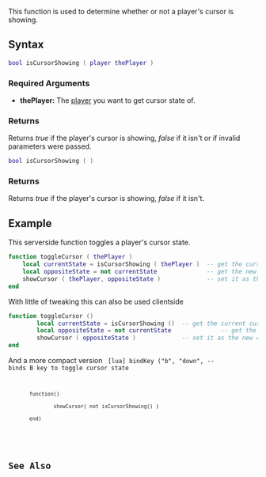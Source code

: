  
{{Server client function}}
This function is used to determine whether or not a player's cursor is showing.
{{Note|This retrieves the cursor state that has been set using [[/showCursor.md|showCursor]], and thus doesn't take into account the cursor shown while the chatbox, menu or console are open. Also, keep in mind that while the client is aware of cursor states set from the server, the server doesn't know about cursor states set from the client.}}
==Syntax== 
<section name="Server" class="server" show="true">
<syntaxhighlight lang="lua">
bool isCursorShowing ( player thePlayer )
</syntaxhighlight> 

===Required Arguments=== 
*'''thePlayer:''' The [[/player.md|player]] you want to get cursor state of.

===Returns===
Returns ''true'' if the player's cursor is showing, ''false'' if it isn't or if invalid parameters were passed.
</section>

<section name="Client" class="client" show="true">
<syntaxhighlight lang="lua">
bool isCursorShowing ( )
</syntaxhighlight>
 
===Returns===
Returns ''true'' if the player's cursor is showing, ''false'' if it isn't.
</section>

==Example== 
<section name="Example" class="server" show="true">
This serverside function toggles a player's cursor state.
<syntaxhighlight lang="lua">
function toggleCursor ( thePlayer )
	local currentState = isCursorShowing ( thePlayer )  -- get the current cursor state as a boolean
	local oppositeState = not currentState              -- get the new state as its logical opposite
	showCursor ( thePlayer, oppositeState )             -- set it as the new cursor state
end
</syntaxhighlight>
</section>
<section name="Clientside Example" class="client" show="true">
With little of tweaking this can also be used clientside
<syntaxhighlight lang="lua">
function toggleCursor ()
        local currentState = isCursorShowing ()  -- get the current cursor state as a boolean
        local oppositeState = not currentState              -- get the new state as its logical opposite
        showCursor ( oppositeState )             -- set it as the new cursor state
end
</syntaxhighlight>
And a more compact version
<code>
[lua]
bindKey ("b", "down",                            -- binds B key to toggle cursor state
        function()
                showCursor( not isCursorShowing() )
        end)
</syntaxhighlight>
</section>

==See Also==
{{Cursor_functions}}